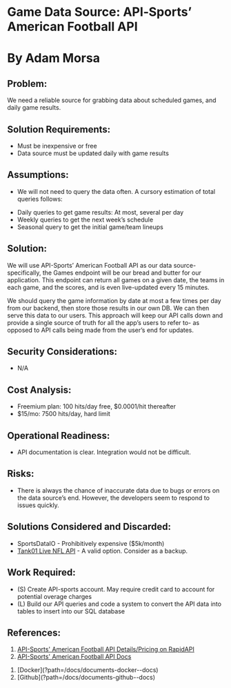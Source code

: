 
# Game Data Source: API‐Sports’ American Football API

# By Adam Morsa

## Problem:

We need a reliable source for grabbing data about scheduled games, and daily game results.

## Solution Requirements:

- Must be inexpensive or free
- Data source must be updated daily with game results

## Assumptions:

- We will not need to query the data often. A cursory estimation of total queries follows:

* Daily queries to get game results: At most, several per day
* Weekly queries to get the next week’s schedule
* Seasonal query to get the initial game/team lineups

## Solution:

We will use API-Sports’ American Football API as our data source- specifically, the Games
endpoint will be our bread and butter for our application. This endpoint can return all games on
a given date, the teams in each game, and the scores, and is even live-updated every 15
minutes.

We should query the game information by date at most a few times per day from our backend,
then store those results in our own DB. We can then serve this data to our users. This approach
will keep our API calls down and provide a single source of truth for all the app’s users to refer
to- as opposed to API calls being made from the user’s end for updates.

## Security Considerations:

- N/A

## Cost Analysis:

- Freemium plan: 100 hits/day free, $0.0001/hit thereafter
- $15/mo: 7500 hits/day, hard limit

## Operational Readiness:

- API documentation is clear. Integration would not be difficult.

## Risks:

- There is always the chance of inaccurate data due to bugs or errors on the data source’s
  end. However, the developers seem to respond to issues quickly.

## Solutions Considered and Discarded:

- SportsDataIO - Prohibitively expensive ($5k/month)
- [Tank01 Live NFL API](https://rapidapi.com/tank01/api/tank01-nfl-live-in-game-real-time-statistics-nfl/) - A valid option. Consider as a backup.

## Work Required:

- (S) Create API-sports account. May require credit card to account for potential overage
  charges
- (L) Build our API queries and code a system to convert the API data into tables to insert
  into our SQL database

## References:

1. [API-Sports' American Football API Details/Pricing on RapidAPI](https://rapidapi.com/api-sports/api/api-american-football/details)
2. [API-Sports' American Football API Docs](https://api-sports.io/documentation/nfl/v1)

<ol className="doc_nav_links">
  <li>[Docker](?path=/docs/documents-docker--docs)</li>
  <li>[Github](?path=/docs/documents-github--docs)</li>
</ol>
